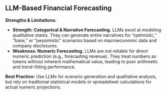 ## LLM-Based Financial Forecasting

**Strengths & Limitations:**

- **Strength: Categorical & Narrative Forecasting.** LLMs excel at modeling qualitative states. They can generate entire narratives for "optimistic," "base," or "pessimistic" scenarios based on macroeconomic data and company disclosures.
- **Weakness: Numeric Forecasting.** LLMs are not reliable for direct numeric prediction (e.g., forecasting revenue). They treat numbers as tokens without inherent mathematical value, leading to poor arithmetic and trend-fitting performance.

**Best Practice:** Use LLMs for scenario generation and qualitative analysis, but rely on traditional statistical models or spreadsheet calculations for actual numeric projections.
